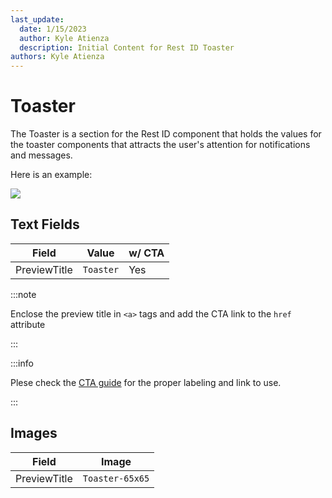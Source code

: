 ```yaml
---
last_update:
  date: 1/15/2023
  author: Kyle Atienza
  description: Initial Content for Rest ID Toaster
authors: Kyle Atienza
---
```



# Toaster

The Toaster is a section for the Rest ID component that holds the values for the toaster components that attracts the user's attention for notifications and messages.

Here is an example:

<img className="my-3 w-lg" src={toaster} />

## Text Fields

| Field | Value | w/ CTA |
| --- | --- | -- |
| PreviewTitle | `Toaster` | Yes |

:::note

Enclose the preview title in `<a>` tags and add the CTA link to the `href` attribute

:::

:::info

Plese check the [CTA guide](#) for the proper labeling and link to use.

:::

## Images

| Field | Image |
| --- | --- |
| PreviewTitle | `Toaster-65x65` |
